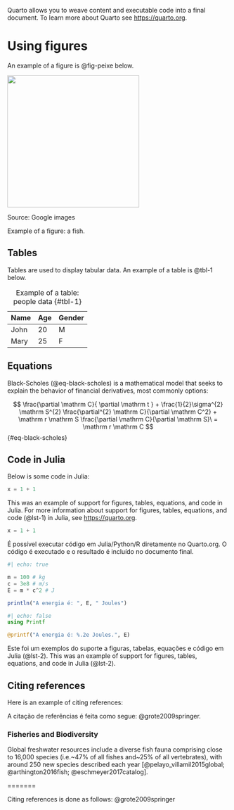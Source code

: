 \chapter{Introduction}

Quarto allows you to weave content and executable code into a final document. To learn more about Quarto see <https://quarto.org>.

# Using figures

An example of a figure is @fig-peixe below.

::: {#fig-peixe layout-ncol=1}

![](figuras/images.jpg){width=300}

Source: Google images

Example of a figure: a fish.

:::

## Tables

Tables are used to display tabular data. An example of a table is @tbl-1 below.

| Name  | Age | Gender |
|-------|-----|--------|
| John  | 20  | M      |
| Mary  | 25  | F      |

: Example of a table: people data {#tbl-1}

## Equations

Black-Scholes (@eq-black-scholes) is a mathematical model that seeks to explain the behavior of financial derivatives, most commonly options:

$$
\frac{\partial \mathrm C}{ \partial \mathrm t } + \frac{1}{2}\sigma^{2} \mathrm S^{2}
\frac{\partial^{2} \mathrm C}{\partial \mathrm C^2}
  + \mathrm r \mathrm S \frac{\partial \mathrm C}{\partial \mathrm S}\ =
  \mathrm r \mathrm C 
$$ {#eq-black-scholes}

## Code in Julia

Below is some code in Julia:

<!-- Here I had to do a workaround because I couldn't get the code to run correctly in quarto.org. I used \vspace{0cm} and it worked at the time. -->

\vspace{0cm}

```{#lst-1 .julia lst-cap="Customers Query"}
x = 1 + 1
```

This was an example of support for figures, tables, equations, and code in Julia. For more information about support for figures, tables, equations, and code (@lst-1) in Julia, see <https://quarto.org>.

```{#lst-2 .julia lst-cap="Example of Julia code"}
x = 1 + 1
```

É possível executar código em Julia/Python/R diretamente no Quarto.org. O código é executado e o resultado é incluído no documento final.

```julia
#| echo: true

m = 100 # kg
c = 3e8 # m/s
E = m * c^2 # J

println("A energia é: ", E, " Joules")
```

```julia
#| echo: false
using Printf

@printf("A energia é: %.2e Joules.", E)
```

Este foi um exemplos do suporte a figuras, tabelas, equações e código em Julia (@lst-2).
This was an example of support for figures, tables, equations, and code in Julia (@lst-2).

## Citing references

Here is an example of citing references:

A citação de referências é feita como segue: @grote2009springer.

### Fisheries and Biodiversity

Global freshwater resources include a diverse fish fauna comprising close to 16,000 species (i.e.~47% of all fishes and~25% of all vertebrates), with around 250 new species described each year [@pelayo_villamil2015global; @arthington2016fish; @eschmeyer2017catalog].

=======

Citing references is done as follows: @grote2009springer
